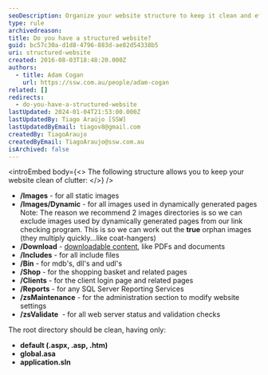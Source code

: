 ```yaml
---
seoDescription: Organize your website structure to keep it clean and efficient with separate directories for images, downloadable content, include files, executables, shopping cart pages, client login, reports, maintenance, and validation checks.
type: rule
archivedreason:
title: Do you have a structured website?
guid: bc57c30a-d1d8-4796-883d-ae82d54338b5
uri: structured-website
created: 2016-08-03T18:48:20.000Z
authors:
  - title: Adam Cogan
    url: https://ssw.com.au/people/adam-cogan
related: []
redirects:
  - do-you-have-a-structured-website
lastUpdated: 2024-01-04T21:53:00.000Z
lastUpdatedBy: Tiago Araújo [SSW]
lastUpdatedByEmail: tiagov8@gmail.com
createdBy: TiagoAraujo
createdByEmail: TiagoAraujo@ssw.com.au
isArchived: false
---
```


<introEmbed
  body={<>
The following structure allows you to keep your website clean of clutter:
  </>}
/>
- **/Images** - for all static images
- **/Images/Dynamic** - for all images used in dynamically generated pages
  Note: The reason we recommend 2 images directories is so we can exclude images used by dynamically generated pages from our link checking program. This is so we can work out the **true** orphan images (they multiply quickly...like coat-hangers)
- **/Download** - [downloadable content](/centralize-downloadable-files), like PDFs and documents
- **/Includes** - for all include files
- **/Bin** - for mdb's, dll's and udl's
- **/Shop** - for the shopping basket and related pages
- **/Clients** - for the client login page and related pages
- **/Reports** - for any SQL Server Reporting Services
- **/zsMaintenance** - for the administration section to modify website settings
- **/zsValidate**  - for all web server status and validation checks

The root directory should be clean, having only:

- **default (.aspx, .asp, .htm)**
- **global.asa**
- **application.sln**
